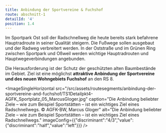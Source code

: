 ```yaml
---
title: Anbindung der Sportvereine & Fuchshof
route: abschnitt-1
detailId: '4'
position: 1.4
---
```

Im Sportpark Ost soll der Radschnellweg die heute bereits stark befahrene Hauptradroute in seiner Qualität steigern. Die Fußwege sollen ausgebaut und der Radweg verbreitert werden. In der Oststraße und im Grünen Ring zwischen Sportpark und Oßweil werden wichtige Hauptradrouten und Hauptwegeverbindungen angebunden.

Die Herausforderung ist der Schutz der geschützten alten Baumbestände im Gebiet. Ziel ist eine möglichst **attraktive Anbindung der Sportvereine und des neuen Wohngebiets Fuchshof** an den RS 8.

<ImageSingleHorizontal src="/src/assets/routesegments/anbindung-der-sportvereine-and-fuchshof/TS1Detailpkt4-AGFK_Sportplatz_05_MarcusGloger.jpg" caption="Die Anbindung beliebter Ziele – wie zum Beispiel Sportstätten – ist ein wichtiges Ziel eines Radschnellwegs. © AGFK-BW, Marcus Gloger" alt="Die Anbindung beliebter Ziele – wie zum Beispiel Sportstätten – ist ein wichtiges Ziel eines Radschnellwegs." imageConfig={{"discriminant":"4/3","value":{"discriminant":"half","value":"left"}}} />
